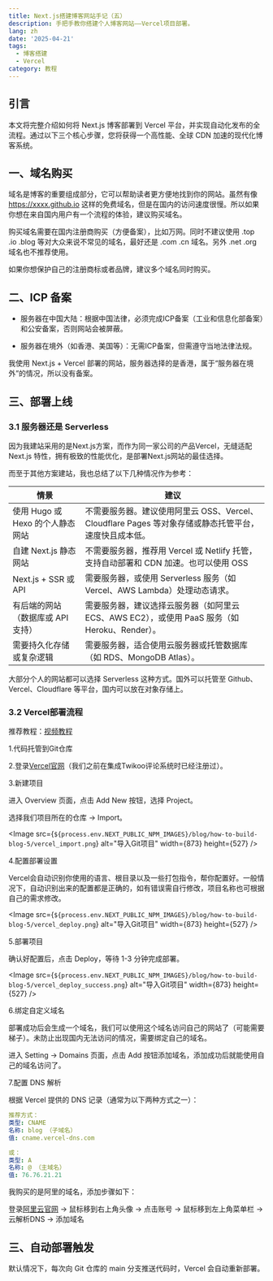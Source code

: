 ```yaml
---
title: Next.js搭建博客网站手记（五）
description: 手把手教你搭建个人博客网站——Vercel项目部署。
lang: zh
date: '2025-04-21'
tags:
  - 博客搭建
  - Vercel
category: 教程
---
```



## 引言

本文将完整介绍如何将 Next.js 博客部署到 Vercel 平台，并实现自动化发布的全流程。通过以下三个核心步骤，您将获得一个高性能、全球 CDN 加速的现代化博客系统。

## 一、域名购买

域名是博客的重要组成部分，它可以帮助读者更方便地找到你的网站。虽然有像 https://xxxx.github.io 这样的免费域名，但是在国内的访问速度很慢。所以如果你想在来自国内用户有一个流程的体验，建议购买域名。

购买域名需要在国内注册商购买（方便备案），比如万网。同时不建议使用 .top .io .blog 等对大众来说不常见的域名，最好还是 .com .cn 域名。另外 .net .org 域名也不推荐使用。

如果你想保护自己的注册商标或者品牌，建议多个域名同时购买。

## 二、ICP 备案

- 服务器在中国大陆：根据中国法律，必须完成ICP备案（工业和信息化部备案）和公安备案，否则网站会被屏蔽。

- 服务器在境外（如香港、美国等）：无需ICP备案，但需遵守当地法律法规。

我使用 Next.js + Vercel 部署的网站，服务器选择的是香港，属于“服务器在境外”的情况，所以没有备案。

## 三、部署上线

### 3.1 服务器还是 Serverless

因为我建站采用的是Next.js方案，而作为同一家公司的产品Vercel，无缝适配 Next.js 特性，拥有极致的性能优化，是部署Next.js网站的最佳选择。

而至于其他方案建站，我也总结了以下几种情况作为参考：

| 情景                              | 建议                                                                                                  |
| --------------------------------- | ----------------------------------------------------------------------------------------------------- |
| 使用 Hugo 或 Hexo 的个人静态网站  | 不需要服务器。建议使用阿里云 OSS、Vercel、Cloudflare Pages 等对象存储或静态托管平台，速度快且成本低。 |
| 自建 Next.js 静态网站             | 不需要服务器，推荐用 Vercel 或 Netlify 托管，支持自动部署和 CDN 加速。也可以使用 OSS                  |
| Next.js + SSR 或 API              | 需要服务器，或使用 Serverless 服务（如 Vercel、AWS Lambda）处理动态请求。                             |
| 有后端的网站（数据库或 API 支持） | 需要服务器，建议选择云服务器（如阿里云 ECS、AWS EC2），或使用 PaaS 服务（如 Heroku、Render）。        |
| 需要持久化存储或复杂逻辑          | 需要服务器，适合使用云服务器或托管数据库（如 RDS、MongoDB Atlas）。                                   |

大部分个人的网站都可以选择 Serverless 这种方式。国外可以托管至 Github、Vercel、Cloudflare 等平台，国内可以放在对象存储上。

### 3.2 Vercel部署流程

推荐教程：[视频教程](https://www.bilibili.com/video/BV15m42147pS/?spm_id_from=333.337.search-card.all.click&vd_source=d6798b70aeef51f2caccf5de6ff93d55)

1.代码托管到Git仓库

2.登录[Vercel官网](https://vercel.com/)（我们之前在集成Twikoo评论系统时已经注册过）。

3.新建项目

进入 Overview 页面，点击 Add New 按钮，选择 Project。

选择我们项目所在的仓库 → Import。

<Image
  src={`${process.env.NEXT_PUBLIC_NPM_IMAGES}/blog/how-to-build-blog-5/vercel_import.png`}
  alt="导入Git项目"
  width={873}
  height={527}
/>

4.配置部署设置

Vercel会自动识别你使用的语言、根目录以及一些打包指令，帮你配置好。一般情况下，自动识别出来的配置都是正确的，如有错误需自行修改，项目名称也可根据自己的需求修改。

<Image
  src={`${process.env.NEXT_PUBLIC_NPM_IMAGES}/blog/how-to-build-blog-5/vercel_deploy.png`}
  alt="导入Git项目"
  width={873}
  height={527}
/>

5.部署项目

确认好配置后，点击 Deploy，等待 1-3 分钟完成部署。

<Image
  src={`${process.env.NEXT_PUBLIC_NPM_IMAGES}/blog/how-to-build-blog-5/vercel_deploy_success.png`}
  alt="导入Git项目"
  width={873}
  height={527}
/>

6.绑定自定义域名

部署成功后会生成一个域名，我们可以使用这个域名访问自己的网站了（可能需要梯子）。未防止出现国内无法访问的情况，需要绑定自己的域名。

进入 Setting → Domains 页面，点击 Add 按钮添加域名，添加成功后就能使用自己的域名访问了。

7.配置 DNS 解析

根据 Vercel 提供的 DNS 记录（通常为以下两种方式之一）：

```yml
推荐方式：
类型: CNAME
名称: blog （子域名）
值: cname.vercel-dns.com

或：
类型: A
名称: @ （主域名）
值: 76.76.21.21
```

我购买的是阿里的域名，添加步骤如下：

登录[阿里云官网](https://wanwang.aliyun.com/) → 鼠标移到右上角头像 → 点击账号 → 鼠标移到左上角菜单栏 → 云解析DNS → 添加域名

## 三、自动部署触发

默认情况下，每次向 Git 仓库的 main 分支推送代码时，Vercel 会自动重新部署。
